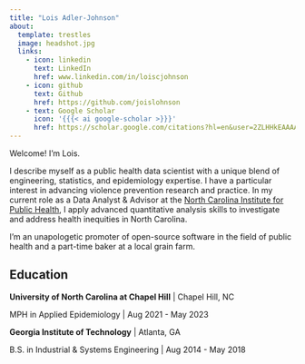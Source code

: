 ```yaml
---
title: "Lois Adler-Johnson"
about:
  template: trestles
  image: headshot.jpg
  links:
    - icon: linkedin
      text: LinkedIn
      href: www.linkedin.com/in/loiscjohnson
    - icon: github  
      text: Github
      href: https://github.com/joislohnson
    - text: Google Scholar
      icon: '{{{< ai google-scholar >}}}'
      href: https://scholar.google.com/citations?hl=en&user=2ZLHHkEAAAAJ
---
```


Welcome! I'm Lois.

I describe myself as a public health data scientist with a unique blend of engineering, statistics, and epidemiology expertise. I have a particular interest in advancing violence prevention research and practice. In my current role as a Data Analyst & Advisor at the [North Carolina Institute for Public Health](https://sph.unc.edu/nciph/nciph-home/), I apply advanced quantitative analysis skills to investigate and address health inequities in North Carolina.

I'm an unapologetic promoter of open-source software in the field of public health and a part-time baker at a local grain farm.

## Education

**University of North Carolina at Chapel Hill** \| Chapel Hill, NC

MPH in Applied Epidemiology \| Aug 2021 - May 2023

**Georgia Institute of Technology** \| Atlanta, GA

B.S. in Industrial & Systems Engineering \| Aug 2014 - May 2018
